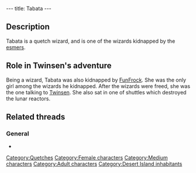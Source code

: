 ---
title: Tabata
---

{{Character|
Name=Tabata|
Image=QTTABATA.jpg|
Race=[[Quetch]]|
Gender=Female|
Size=Medium|
Age=Adult}}

==Description==
Tabata is a quetch wizard, and is one of the wizards kidnapped by the [[esmers]].

==Role in Twinsen's adventure==
Being a wizard, Tabata was also kidnapped by [[FunFrock]]. She was the only girl among the wizards he kidnapped. After the wizards were freed, she was the one talking to [[Twinsen]]. She also sat in one of shuttles which destroyed the lunar reactors.

==Related threads==
===General===
* {{thread|id=9040|title=Toss Up FINAL MATCH!}}

[[Category:Quetches]]
[[Category:Female characters]]
[[Category:Medium characters]]
[[Category:Adult characters]]
[[Category:Desert Island inhabitants]]